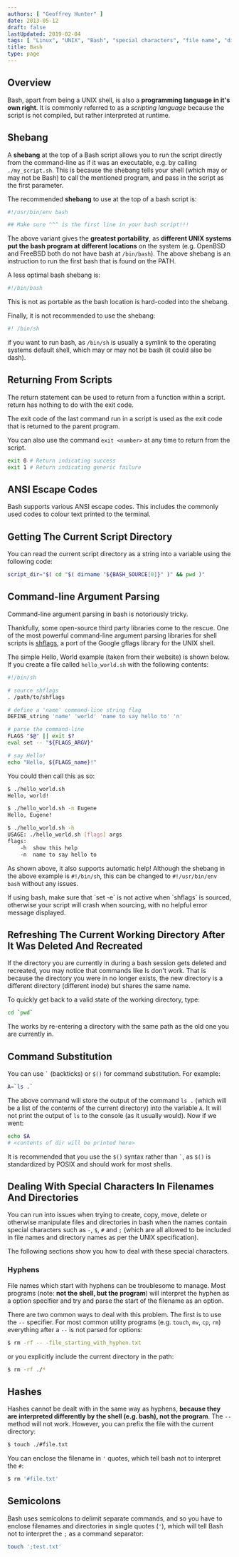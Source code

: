 ```yaml
---
authors: [ "Geoffrey Hunter" ]
date: 2013-05-12
draft: false
lastUpdated: 2019-02-04
tags: [ "Linux", "UNIX", "Bash", "special characters", "file name", "directory", "shell", "programming language", "script", "scripting", "shebang", "symlink", "argument parsing", "CLI", "command-line", "shflags" ]
title: Bash
type: page
---
```



## Overview

Bash, apart from being a UNIX shell, is also a **programming language in it's own right**. It is commonly referred to as a _scripting language_ because the script is not compiled, but rather interpreted at runtime.

## Shebang

A **shebang** at the top of a Bash script allows you to run the script directly from the command-line as if it was an executable, e.g. by calling `./my_script.sh`. This is because the shebang tells your shell (which may or may not be Bash) to call the mentioned program, and pass in the script as the first parameter.

The recommended **shebang** to use at the top of a bash script is:

```sh
#!/usr/bin/env bash

## Make sure ^^^ is the first line in your bash script!!!
```

The above variant gives the **greatest portability**, as **different UNIX systems put the bash program at different locations** on the system (e.g. OpenBSD and FreeBSD both do not have bash at `/bin/bash`). The above shebang is an instruction to run the first bash that is found on the PATH.

A less optimal bash shebang is:

```sh    
#!/bin/bash
```

This is not as portable as the bash location is hard-coded into the shebang.

Finally, it is not recommended to use the shebang:

```sh    
#! /bin/sh
```

if you want to run bash, as `/bin/sh` is usually a symlink to the operating systems default shell, which may or may not be bash (it could also be dash).

## Returning From Scripts

The return statement can be used to return from a function within a script. return has nothing to do with the exit code.

The exit code of the last command run in a script is used as the exit code that is returned to the parent program.

You can also use the command `exit <number>` at any time to return from the script.

```sh    
exit 0 # Return indicating success
exit 1 # Return indicating generic failure
```

## ANSI Escape Codes

Bash supports various ANSI escape codes. This includes the commonly used codes to colour text printed to the terminal.

## Getting The Current Script Directory

You can read the current script directory as a string into a variable using the following code:

```sh    
script_dir="$( cd "$( dirname "${BASH_SOURCE[0]}" )" && pwd )"
```

## Command-line Argument Parsing

Command-line argument parsing in bash is notoriously tricky.

Thankfully, some open-source third party libraries come to the rescue. One of the most powerful command-line argument parsing libraries for shell scripts is [shflags](https://github.com/kward/shflags), a port of the Google gflags library for the UNIX shell.

The simple Hello, World example (taken from their website) is shown below. If you create a file called `hello_world.sh` with the following contents:

```sh    
#!/bin/sh

# source shflags
. /path/to/shflags

# define a 'name' command-line string flag
DEFINE_string 'name' 'world' 'name to say hello to' 'n'

# parse the command-line
FLAGS "$@" || exit $?
eval set -- "${FLAGS_ARGV}"

# say Hello!
echo "Hello, ${FLAGS_name}!"
```

You could then call this as so:

```sh    
$ ./hello_world.sh
Hello, world!

$ ./hello_world.sh -n Eugene
Hello, Eugene!

$ ./hello_world.sh -h
USAGE: ./hello_world.sh [flags] args
flags:
    -h  show this help
    -n  name to say hello to
```

As shown above, it also supports automatic help! Although the shebang in the above example is `#!/bin/sh`, this can be changed to `#!/usr/bin/env bash` without any issues. 

<Aside type="caution">
If using bash, make sure that `set -e` is not active when `shflags` is sourced, otherwise your script will crash when sourcing, with no helpful error message displayed.
</Aside>

## Refreshing The Current Working Directory After It Was Deleted And Recreated

If the directory you are currently in during a bash session gets deleted and recreated, you may notice that commands like ls don't work. That is because the directory you were in no longer exists, the new directory is a different directory (different inode) but shares the same name.

To quickly get back to a valid state of the working directory, type:

```sh
cd `pwd`
```

The works by re-entering a directory with the same path as the old one you are currently in.

## Command Substitution

You can use `` ` `` (backticks) or `$()` for command substitution. For example:

```sh
A=`ls .`
```

The above command will store the output of the command `ls .` (which will be a list of the contents of the current directory) into the variable `A`. It will not print the output of `ls` to the console (as it usually would). Now if we went:

```sh
echo $A
# <contents of dir will be printed here>
```

It is recommended that you use the `$()` syntax rather than `` ` ``, as `$()` is standardized by POSIX and should work for most shells.

## Dealing With Special Characters In Filenames And Directories

You can run into issues when trying to create, copy, move, delete or otherwise manipulate files and directories in bash when the names contain special characters such as `-`, `$`, `#` and `;` (which are all allowed to be included in file names and directory names as per the UNIX specification).

The following sections show you how to deal with these special characters.

### Hyphens

File names which start with hyphens can be troublesome to manage. Most programs (note: **not the shell, but the program**) will interpret the hyphen as a option specifier and try and parse the start of the filename as an option.

There are two common ways to deal with this problem. The first is to use the `--` specifier. For most common utility programs (e.g. `touch`, `mv`, `cp`, `rm`) everything after a `--` is not parsed for options:

```sh
$ rm -rf -- -file_starting_with_hyphen.txt
```

or you explicitly include the current directory in the path:

```sh
$ rm -rf ./*
```

## Hashes

Hashes cannot be dealt with in the same way as hyphens, **because they are interpreted differently by the shell (e.g. bash), not the program**. The `--` method will not work. However, you can prefix the file with the current directory:

```sh
$ touch ./#file.txt
```

You can enclose the filename in `'` quotes, which tell bash not to interpret the `#`:

```sh
$ rm '#file.txt'
```

## Semicolons

Bash uses semicolons to delimit separate commands, and so you have to enclose filenames and directories in single quotes (`'`), which will tell Bash not to interpret the `;` as a command separator:

```sh
touch ';test.txt'
```